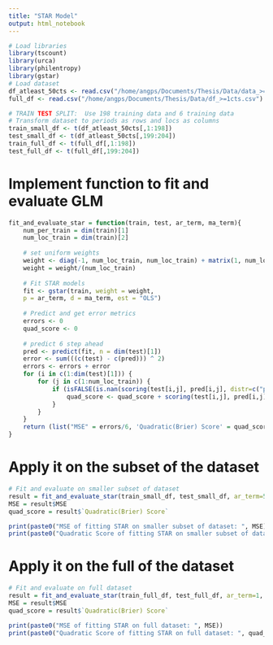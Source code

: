 ```yaml
---
title: "STAR Model"
output: html_notebook
---
```


```r
# Load libraries
library(tscount)
library(urca)
library(philentropy)
library(gstar)
# Load dataset
df_atleast_50cts <- read.csv("/home/angps/Documents/Thesis/Data/data_>=50cts.csv")
full_df <- read.csv("/home/angps/Documents/Thesis/Data/df_>=1cts.csv")

# TRAIN TEST SPLIT:  Use 198 training data and 6 training data
# Transform dataset to periods as rows and locs as columns
train_small_df <- t(df_atleast_50cts[,1:198])
test_small_df <- t(df_atleast_50cts[,199:204])
train_full_df <- t(full_df[,1:198])
test_full_df <- t(full_df[,199:204])
```

# Implement function to fit and evaluate GLM
```r

fit_and_evaluate_star = function(train, test, ar_term, ma_term){
    num_per_train = dim(train)[1]
    num_loc_train = dim(train)[2]
    
    # set uniform weights
    weight <- diag(-1, num_loc_train, num_loc_train) + matrix(1, num_loc_train, num_loc_train)
    weight = weight/(num_loc_train)
    
    # Fit STAR models
    fit <- gstar(train, weight = weight,
    p = ar_term, d = ma_term, est = "OLS")
    
    # Predict and get error metrics
    errors <- 0
    quad_score <- 0
    
    # predict 6 step ahead
    pred <- predict(fit, n = dim(test)[1])
    error <- sum(((c(test) - c(pred))) ^ 2)
    errors <- errors + error
    for (i in c(1:dim(test)[1])) {
        for (j in c(1:num_loc_train)) {
            if (isFALSE(is.nan(scoring(test[i,j], pred[i,j], distr=c("poisson"))['quadratic']))) {
                quad_score <- quad_score + scoring(test[i,j], pred[i,j], distr=c("poisson"))['quadratic']
            }
        }
    }
    return (list("MSE" = errors/6, 'Quadratic(Brier) Score' = quad_score/6))
}

```


# Apply it on the subset of the dataset 
```r
# Fit and evaluate on smaller subset of dataset
result = fit_and_evaluate_star(train_small_df, test_small_df, ar_term=5, ma_term=0)
MSE = result$MSE
quad_score = result$`Quadratic(Brier) Score`

print(paste0("MSE of fitting STAR on smaller subset of dataset: ", MSE))
print(paste0("Quadratic Score of fitting STAR on smaller subset of dataset: ", quad_score))
```

# Apply it on the full of the dataset 
```r
# Fit and evaluate on full dataset
result = fit_and_evaluate_star(train_full_df, test_full_df, ar_term=1, ma_term=0)
MSE = result$MSE
quad_score = result$`Quadratic(Brier) Score`

print(paste0("MSE of fitting STAR on full dataset: ", MSE))
print(paste0("Quadratic Score of fitting STAR on full dataset: ", quad_score))
```




